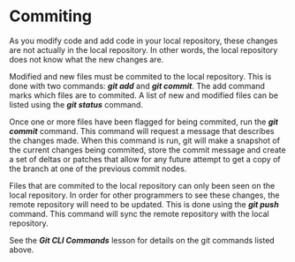 # Commiting

As you modify code and add code in your local repository, these changes
are not actually in the local repository.  In other words, the local repository
does not know what the new changes are. 

Modified and new files must be commited to the local repository.  This is done
with two commands: ***git add*** and ***git commit***.  The add command marks
which files are to commited.  A list of new and modified files can be listed
using the ***git status*** command.

Once one or more files have been flagged for being commited, run the
***git commit*** command.  This command will request a message that describes
the changes made.  When this command is run, git will make a snapshot of the
current changes being commited, store the commit message and create a set
of deltas or patches that allow for any future attempt to get a copy of
the branch at one of the previous commit nodes.

Files that are commited to the local repository can only been seen on the
local repository.  In order for other programmers to see these changes, the
remote repository will need to be updated.  This is done using the
***git push*** command.  This command will sync the remote repository with
the local repository.

See the ***Git CLI Commands*** lesson for details on the git commands
listed above.

